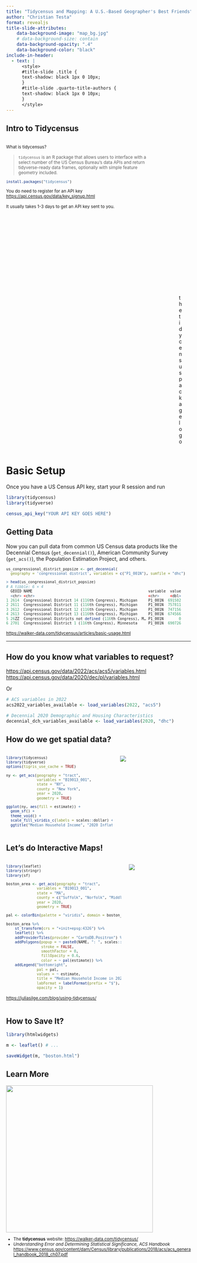 ```yaml
---
title: "Tidycensus and Mapping: A U.S.-Based Geographer's Best Friends"
author: "Christian Testa"
format: revealjs
title-slide-attributes:
    data-background-image: "map_bg.jpg"
    # data-background-size: contain
    data-background-opacity: ".4"
    data-background-color: "black"
include-in-header:
  - text: |
      <style>
      #title-slide .title {
      text-shadow: black 1px 0 10px;
      }
      #title-slide .quarto-title-authors {
      text-shadow: black 1px 0 10px;
      }
      </style>
---
```


## Intro to Tidycensus 

:::{.columns}

::: {.column width="85%"}
<small>
What is tidycensus? 

> `tidycensus` is an R package that allows users to interface with a select number of the US Census Bureau’s data APIs and return tidyverse-ready data frames, optionally with simple feature geometry included.

```r
install.packages("tidycensus")
```

You do need to register for an API key
<https://api.census.gov/data/key_signup.html>

It usually takes 1-3 days to get an API key sent to you. 
</small>
:::

::: {.column width="15%"}
![the tidycensus package logo](https://walker-data.com/tidycensus/logo.png)
:::

:::

# Basic Setup {data-background-color='#ffeaa7'}

Once you have a US Census API key, start your R session and run

```r
library(tidycensus)
library(tidyverse)

census_api_key("YOUR API KEY GOES HERE")
```

## Getting Data {data-background-color='#ffeaa7'}

Now you can pull data from common US Census data products like the 
Decennial Census (`get_decennial()`), American Community Survey (`get_acs()`), the Population Estimation Project, 
and others. 

<small>
```r
us_congressional_district_popsize <- get_decennial(
  geography = 'congressional district', variables = c("P1_001N"), sumfile = "dhc")

> head(us_congressional_district_popsize)
# A tibble: 6 × 4
  GEOID NAME                                                     variable  value
  <chr> <chr>                                                    <chr>     <dbl>
1 2614  Congressional District 14 (116th Congress), Michigan     P1_001N  691502
2 2611  Congressional District 11 (116th Congress), Michigan     P1_001N  757811
3 2612  Congressional District 12 (116th Congress), Michigan     P1_001N  747156
4 2613  Congressional District 13 (116th Congress), Michigan     P1_001N  674566
5 26ZZ  Congressional Districts not defined (116th Congress), M… P1_001N       0
6 2701  Congressional District 1 (116th Congress), Minnesota     P1_001N  690726
```
</small>
<small>
<https://walker-data.com/tidycensus/articles/basic-usage.html>
</small>

--- 

## How do you know what variables to request? {data-background-color='#ffeaa7'}

<https://api.census.gov/data/2022/acs/acs5/variables.html> <br>
<https://api.census.gov/data/2020/dec/pl/variables.html>

Or

```r
# ACS variables in 2022
acs2022_variables_available <- load_variables(2022, "acs5")

# Decennial 2020 Demographic and Housing Characteristics
decennial_dch_variables_available <- load_variables(2020, "dhc")
```

## How do we get spatial data? {data-background-color="#ffcccc"}

:::{.columns}
:::{.column width='60%'}
<small>
```r
library(tidycensus)
library(tidyverse)
options(tigris_use_cache = TRUE)

ny <- get_acs(geography = "tract", 
              variables = "B19013_001", 
              state = "NY", 
              county = "New York", 
              year = 2020, 
              geometry = TRUE)

ggplot(ny, aes(fill = estimate)) + 
  geom_sf() + 
  theme_void() + 
  scale_fill_viridis_c(labels = scales::dollar) + 
  ggtitle("Median Household Income", "2020 Inflation Adjusted Dollars")
```
</small>
:::

:::{.column width='40%'}
![](ny_median_household_income.png)
:::
:::

## Let's do Interactive Maps! {data-background-color='#ffcccc'}

:::{.columns}
:::{.column width='65%'}
<small>
```r
library(leaflet)
library(stringr)
library(sf)

boston_area <- get_acs(geography = "tract", 
              variables = "B19013_001", 
              state = "MA", 
              county = c("Suffolk", "Norfolk", "Middlesex"), 
              year = 2020, 
              geometry = TRUE)

pal <- colorBin(palette = "viridis", domain = boston_area$estimate, na.color = "#d2dae2")

boston_area %>%
    st_transform(crs = "+init=epsg:4326") %>%
    leaflet() %>%
    addProviderTiles(provider = "CartoDB.Positron") %>%
    addPolygons(popup = ~ paste0(NAME, ": ", scales::dollar_format()(estimate)),
                stroke = FALSE,
                smoothFactor = 0,
                fillOpacity = 0.6,
                color = ~ pal(estimate)) %>%
    addLegend("bottomright", 
              pal = pal, 
              values = ~ estimate,
              title = "Median Household Income in 2020-Inflation Adjusted Dollars",
              labFormat = labelFormat(prefix = "$"),
              opacity = 1)
```
<https://juliasilge.com/blog/using-tidycensus/>
</small>
:::
:::{.column width='35%'}
[![](boston.png)](boston.html)
:::
:::

## How to Save It? {data-background-image="#ffcccc"}

```r
library(htmlwidgets)

m <- leaflet() # ... 

saveWidget(m, "boston.html")
```

## Learn More {data-background-image="#"}

<small>

![](https://walker-data.com/tidycensus/articles/other-datasets_files/figure-html/unnamed-chunk-4-1.png){height='400px'}

 - The **tidycensus** website: <https://walker-data.com/tidycensus/>
 - *Understanding Error and Determining Statistical Significance, ACS Handbook*
 <https://www.census.gov/content/dam/Census/library/publications/2018/acs/acs_general_handbook_2018_ch07.pdf>

</small>
